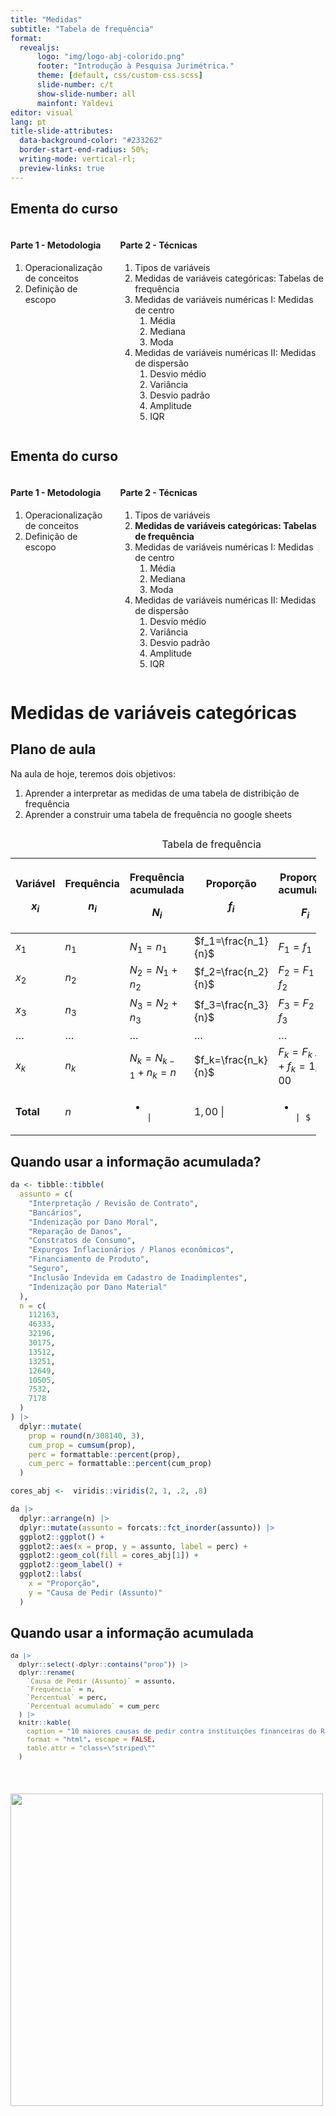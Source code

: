 ```yaml
---
title: "Medidas"
subtitle: "Tabela de frequência"
format: 
  revealjs:
      logo: "img/logo-abj-colorido.png"
      footer: "Introdução à Pesquisa Jurimétrica."
      theme: [default, css/custom-css.scss]
      slide-number: c/t
      show-slide-number: all
      mainfont: Yaldevi
editor: visual
lang: pt
title-slide-attributes: 
  data-background-color: "#233262"
  border-start-end-radius: 50%;
  writing-mode: vertical-rl;
  preview-links: true
---
```


## Ementa do curso {.smaller}

::: columns
::: {.column width="32%"}
#### Parte 1 - Metodologia

1. Operacionalização de conceitos
2. Definição de escopo
:::

::: {.column width="68%"}
#### Parte 2 - Técnicas

1.  Tipos de variáveis
2.  Medidas de variáveis categóricas: Tabelas de frequência
3.  Medidas de variáveis numéricas I: Medidas de centro
    1.  Média
    2.  Mediana
    3.  Moda
4.  Medidas de variáveis numéricas II: Medidas de dispersão
    1.  Desvio médio
    2.  Variância
    3.  Desvio padrão
    4.  Amplitude
    5.  IQR
:::
:::

## Ementa do curso {.smaller}

::: columns
::: {.column width="32%"}
#### Parte 1 - Metodologia

1. Operacionalização de conceitos
2. Definição de escopo
:::

::: {.column width="68%"}
#### Parte 2 - Técnicas

1.  Tipos de variáveis
2.  **Medidas de variáveis categóricas: Tabelas de frequência**
3.  Medidas de variáveis numéricas I: Medidas de centro
    1.  Média
    2.  Mediana
    3.  Moda
4.  Medidas de variáveis numéricas II: Medidas de dispersão
    1.  Desvio médio
    2.  Variância
    3.  Desvio padrão
    4.  Amplitude
    5.  IQR
:::
:::

# Medidas de variáveis categóricas {.slide-title}

## Plano de aula

Na aula de hoje, teremos dois objetivos:

1.  Aprender a interpretar as medidas de uma tabela de distribição de frequência
2.  Aprender a construir uma tabela de frequência no google sheets

##  {.smaller}

::: {.absolute left="-120"}
+-----------+------------+-------------------------+---------------------+-----------------------------+-------------+
| Variável  | Frequência | Frequência acumulada    | Proporção           | Proporção acumulada         | Porcentagem |
|           |            |                         |                     |                             |             |
| $x_i$     | $n_i$      | $N_i$                   | $f_i$               | $F_i$                       | $100 f_i$   |
+===========+============+=========================+=====================+=============================+=============+
| $x_1$     | $n_1$      | $N_1=n_1$               | $f_1=\frac{n_1}{n}$ | $F_1=f_1$                   | $100f_1$    |
+-----------+------------+-------------------------+---------------------+-----------------------------+-------------+
| $x_2$     | $n_2$      | $N_2=N_1+n_2$           | $f_2=\frac{n_2}{n}$ | $F_2=F_1+f_2$               | $100f_2$    |
+-----------+------------+-------------------------+---------------------+-----------------------------+-------------+
| $x_3$     | $n_3$      | $N_3=N_2+n_3$           | $f_3=\frac{n_3}{n}$ | $F_3=F_2+f_3$               | $100f_3$    |
+-----------+------------+-------------------------+---------------------+-----------------------------+-------------+
| ...       | ...        | ...                     | ...                 | ...                         | ...         |
+-----------+------------+-------------------------+---------------------+-----------------------------+-------------+
| $x_k$     | $n_k$      | $N_k=N_{k-1}+n_k=n$     | $f_k=\frac{n_k}{n}$ | $F_k=F_{k-1}+f_k=1,00$      | $100f_k$    |
+-----------+------------+-------------------------+---------------------+-----------------------------+-------------+
| **Total** | $n$        | -                       | $1,00$ \|           | -                           | 100%\$      |
|           |            |                         |                     |                             |             |
|           |            |                       | |                     |                         | $ |             |
+-----------+------------+-------------------------+---------------------+-----------------------------+-------------+

: Tabela de frequência
:::

## Quando usar a informação acumulada? {.smaller}

```r
da <- tibble::tibble(
  assunto = c(
    "Interpretação / Revisão de Contrato", 
    "Bancários",
    "Indenização por Dano Moral",
    "Reparação de Danos", 
    "Constratos de Consumo",
    "Expurgos Inflacionários / Planos econômicos",
    "Financiamento de Produto", 
    "Seguro",
    "Inclusão Indevida em Cadastro de Inadimplentes",
    "Indenização por Dano Material"
  ),
  n = c(
    112163,
    46333,
    32196,
    30175,
    13512,
    13251,
    12649,
    10505,
    7532,
    7178
  )
) |> 
  dplyr::mutate(
    prop = round(n/308140, 3),
    cum_prop = cumsum(prop),
    perc = formattable::percent(prop),
    cum_perc = formattable::percent(cum_prop)
  ) 

```

```r

cores_abj <-  viridis::viridis(2, 1, .2, .8)

da |> 
  dplyr::arrange(n) |> 
  dplyr::mutate(assunto = forcats::fct_inorder(assunto)) |> 
  ggplot2::ggplot() +
  ggplot2::aes(x = prop, y = assunto, label = perc) +
  ggplot2::geom_col(fill = cores_abj[1]) +
  ggplot2::geom_label() +
  ggplot2::labs(
    x = "Proporção",
    y = "Causa de Pedir (Assunto)"
  )
```

## Quando usar a informação acumulada {.smaller}

::: {style="font-size: 90%"}
```r
da |> 
  dplyr::select(-dplyr::contains("prop")) |>
  dplyr::rename(
    `Causa de Pedir (Assunto)` = assunto,
    `Frequência` = n,
    `Percentual` = perc,
    `Percentual acumulado` = cum_perc
  ) |>
  knitr::kable(
    caption = "10 maiores causas de pedir contra instituições financeiras do Rio Grande do Sul.",
    format = "html", escape = FALSE,
    table.attr = "class=\"striped\""
  )
  
```
:::

#  {background="#fff"}

![](img/logo-abj-colorido.png){width="500"}

